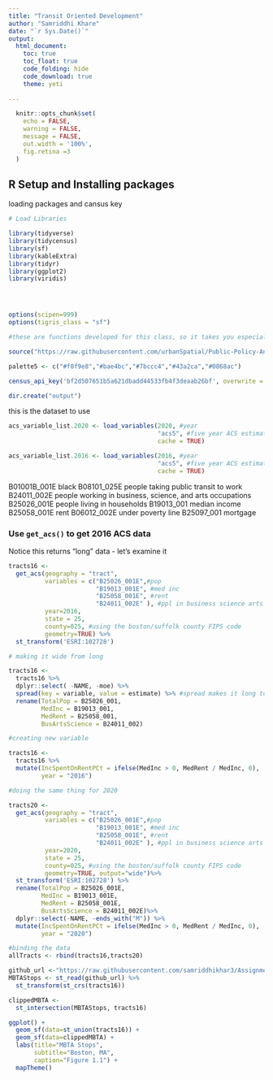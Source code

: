 ```yaml
---
title: "Transit Oriented Development"
author: "Samriddhi Khare"
date: "`r Sys.Date()`"
output:
  html_document:
    toc: true
    toc_float: true
    code_folding: hide
    code_download: true
    theme: yeti 
    
---
```


```r
  knitr::opts_chunk$set(
    echo = FALSE,
    warning = FALSE,
    message = FALSE,
    out.width = '100%',
    fig.retina =3
  )
```

## R Setup and Installing packages

loading packages and cansus key

```r
# Load Libraries

library(tidyverse)
library(tidycensus)
library(sf)
library(kableExtra)
library(tidyr)
library(ggplot2)
library(viridis)




options(scipen=999)
options(tigris_class = "sf")

#these are functions developed for this class, so it takes you especially to the book to get those

source("https://raw.githubusercontent.com/urbanSpatial/Public-Policy-Analytics-Landing/master/functions.r")

palette5 <- c("#f0f9e8","#bae4bc","#7bccc4","#43a2ca","#0868ac")

census_api_key('bf2d507651b5a621dbadd44533fb4f3deaab26bf', overwrite = TRUE)

dir.create("output")

```


this is the dataset to use

```r

acs_variable_list.2020 <- load_variables(2020, #year
                                         "acs5", #five year ACS estimates
                                         cache = TRUE)

acs_variable_list.2016 <- load_variables(2016, #year
                                         "acs5", #five year ACS estimates
                                         cache = TRUE)
```

B01001B_001E black
B08101_025E people taking public transit to work
B24011_002E people working in business, science, and arts occupations
B25026_001E people living in households
B19013_001 median income
B25058_001E rent
B06012_002E under poverty line
B25097_001 mortgage

### Use `get_acs()` to get 2016 ACS data

Notice this returns "long" data - let's examine it

```r
tracts16 <-  
  get_acs(geography = "tract",
          variables = c("B25026_001E",#pop
                        "B19013_001E", #med inc
                        "B25058_001E", #rent
                        "B24011_002E" ), #ppl in business science arts 
          year=2016, 
          state = 25,
          county=025, #using the boston/suffolk county FIPS code
          geometry=TRUE) %>% 
  st_transform('ESRI:102728')

```

```r
# making it wide from long

tracts16 <- 
  tracts16 %>%
  dplyr::select( -NAME, -moe) %>%
  spread(key = variable, value = estimate) %>% #spread makes it long to wide
  rename(TotalPop = B25026_001, 
         MedInc = B19013_001,
         MedRent = B25058_001, 
         BusArtsScience = B24011_002)

#creating new variable

tracts16 <- 
  tracts16 %>%
  mutate(IncSpentOnRentPCt = ifelse(MedInc > 0, MedRent / MedInc, 0),
         year = "2016") 
```

```r

#doing the same thing for 2020

tracts20 <- 
  get_acs(geography = "tract", 
          variables = c("B25026_001E",#pop
                        "B19013_001E", #med inc
                        "B25058_001E", #rent
                        "B24011_002E" ), #ppl in business science arts 
          year=2020, 
          state = 25,
          county=025, #using the boston/suffolk county FIPS code
          geometry=TRUE, output="wide")%>%
  st_transform('ESRI:102728') %>%
  rename(TotalPop = B25026_001E, 
         MedInc = B19013_001E,
         MedRent = B25058_001E, 
         BusArtsScience = B24011_002E)%>%
  dplyr::select(-NAME, -ends_with("M")) %>%
  mutate(IncSpentOnRentPCt = ifelse(MedInc > 0, MedRent / MedInc, 0),
         year = "2020")  
```

```r
#binding the data
allTracts <- rbind(tracts16,tracts20)
```

```r

github_url <-"https://raw.githubusercontent.com/samriddhikhar3/Assignment2/main/data/MBTA_Systemwide_GTFS_Map.geojson"
MBTAStops <- st_read(github_url) %>% 
  st_transform(st_crs(tracts16))  
```

```r

clippedMBTA <- 
  st_intersection(MBTAStops, tracts16)

ggplot() + 
  geom_sf(data=st_union(tracts16)) +
  geom_sf(data=clippedMBTA) +
  labs(title="MBTA Stops", 
       subtitle="Boston, MA", 
       caption="Figure 1.1") +
  mapTheme()
```